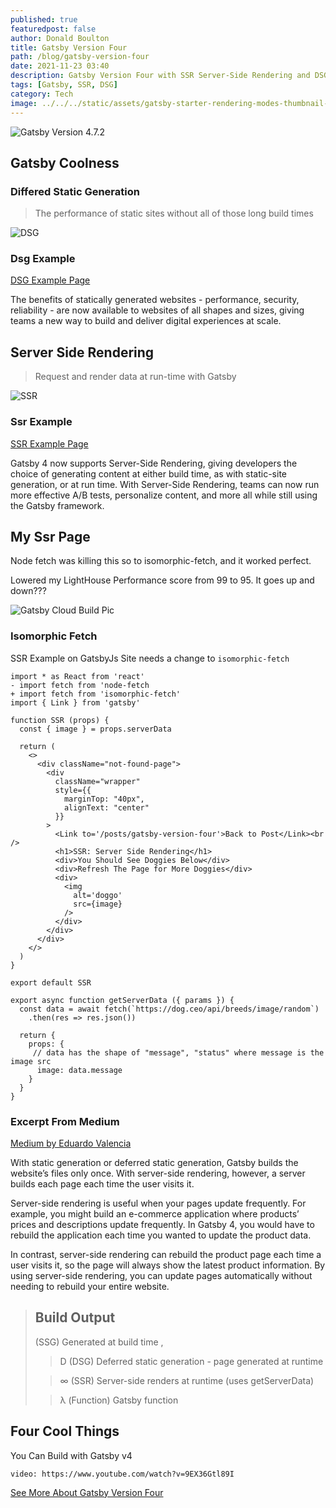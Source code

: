 ```yaml
---
published: true
featuredpost: false
author: Donald Boulton
title: Gatsby Version Four
path: /blog/gatsby-version-four
date: 2021-11-23 03:40
description: Gatsby Version Four with SSR Server-Side Rendering and DSG Deferred Static Generation, JAMstack coolness.
tags: [Gatsby, SSR, DSG]
category: Tech 
image: ../../../static/assets/gatsby-starter-rendering-modes-thumbnail-wide.jpg
---
```


![Gatsby Version 4.7.2](../../../static/assets/gatsby-starter-rendering-modes-thumbnail-wide.jpg)

## Gatsby Coolness

### Differed Static Generation

> The performance of static sites without all of those long build times

![DSG](../../../static/assets/DSG_for_blog_article_and_G4_overview_page.jpg "Statically Generated Websites")

### Dsg Example

[DSG Example Page](/dsg)

The benefits of statically generated websites - performance, security, reliability - are now available to websites of all shapes and sizes, giving teams a new way to build and deliver digital experiences at scale.

## Server Side Rendering

> Request and render data at run-time with Gatsby

![SSR](../../../static/assets/SSR_for_blog_article_and_G4_overview_page.jpg "Render Data At Run-time")

### Ssr Example

[SSR Example Page](/ssr)

Gatsby 4 now supports Server-Side Rendering, giving developers the choice of generating content at either build time, as with static-site generation, or at run time. With Server-Side Rendering, teams can now run more effective A/B tests, personalize content, and more all while still using the Gatsby framework.

## My Ssr Page

Node fetch was killing this so to isomorphic-fetch, and it worked perfect.

Lowered my LightHouse Performance score from 99 to 95. It goes up and down???

![Gatsby Cloud Build Pic](../../../static/assets/ssr-dsg.jpg)

### Isomorphic Fetch

SSR Example on GatsbyJs Site needs a change to `isomorphic-fetch`

```diff:title=Node-Fetch-Issue-src/pages/ssr.tsx {3}
import * as React from 'react'
- import fetch from 'node-fetch
+ import fetch from 'isomorphic-fetch'
import { Link } from 'gatsby'

function SSR (props) {
  const { image } = props.serverData

  return (    
    <>
      <div className="not-found-page">
        <div
          className="wrapper"
          style={{
            marginTop: "40px",
            alignText: "center"
          }}
        >
          <Link to='/posts/gatsby-version-four'>Back to Post</Link><br />
          <h1>SSR: Server Side Rendering</h1>
          <div>You Should See Doggies Below</div>
          <div>Refresh The Page for More Doggies</div>
          <div>
            <img
              alt='doggo'
              src={image}
            />
          </div>          
        </div>
      </div>
    </>
  )
}

export default SSR

export async function getServerData ({ params }) {
  const data = await fetch(`https://dog.ceo/api/breeds/image/random`)
    .then(res => res.json())

  return {
    props: {
     // data has the shape of "message", "status" where message is the image src
      image: data.message
    }
  }
}
```

### Excerpt From Medium

[Medium by Eduardo Valencia](https://medium.com/@8025918/gatsby-4-using-ssr-and-dsg-14742eaecb66)

With static generation or deferred static generation, Gatsby builds the website’s files only once. With server-side rendering, however, a server builds each page each time the user visits it.

Server-side rendering is useful when your pages update frequently. For example, you might build an e-commerce application where products’ prices and descriptions update frequently. In Gatsby 4, you would have to rebuild the application each time you wanted to update the product data. 

In contrast, server-side rendering can rebuild the product page each time a user visits it, so the page will always show the latest product information. By using server-side rendering, you can update pages automatically without needing to rebuild your entire website.

> ## Build Output
>
> (SSG) Generated at build time ,
>
> > D (DSG) Deferred static generation - page generated at runtime 
>
> > ∞ (SSR) Server-side renders at runtime (uses getServerData) 
>
> > λ (Function) Gatsby function 

## Four Cool Things 

You Can Build with Gatsby v4

`video: https://www.youtube.com/watch?v=9EX36Gtl89I`


[See More About Gatsby Version Four](https://www.gatsbyjs.com/gatsby-4/)

<WavyHr className='mt-1 mb-1 text-fuchsia-600' />
